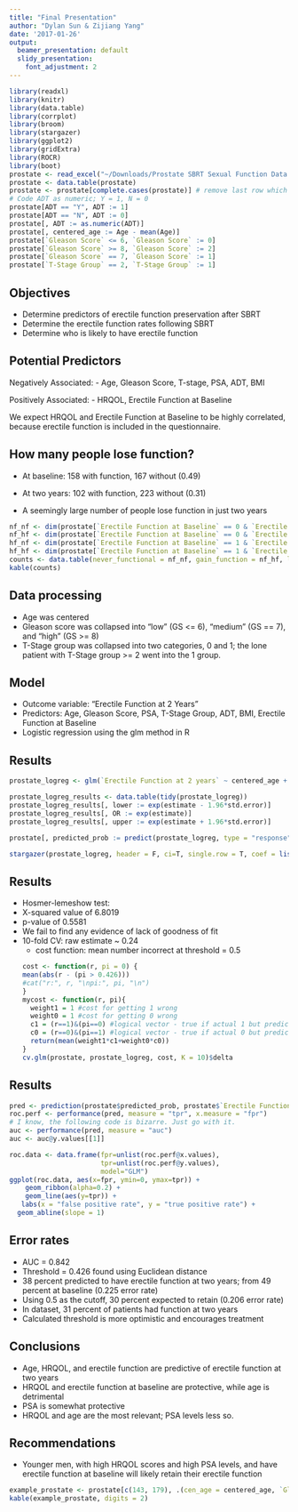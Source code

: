 ```yaml
---
title: "Final Presentation"
author: "Dylan Sun & Zijiang Yang"
date: '2017-01-26'
output:
  beamer_presentation: default
  slidy_presentation:
    font_adjustment: 2
---
```


```r
library(readxl)
library(knitr)
library(data.table)
library(corrplot)
library(broom)
library(stargazer)
library(ggplot2)
library(gridExtra)
library(ROCR)
library(boot)
prostate <- read_excel("~/Downloads/Prostate SBRT Sexual Function Data.xlsx", skip = 7)
prostate <- data.table(prostate)
prostate <- prostate[complete.cases(prostate)] # remove last row which is empty
# Code ADT as numeric; Y = 1, N = 0
prostate[ADT == "Y", ADT := 1]
prostate[ADT == "N", ADT := 0]
prostate[, ADT := as.numeric(ADT)]
prostate[, centered_age := Age - mean(Age)]
prostate[`Gleason Score` <= 6, `Gleason Score` := 0]
prostate[`Gleason Score` >= 8, `Gleason Score` := 2]
prostate[`Gleason Score` == 7, `Gleason Score` := 1]
prostate[`T-Stage Group` == 2, `T-Stage Group` := 1]
```


## Objectives
- Determine predictors of erectile function preservation after SBRT
- Determine the erectile function rates following SBRT
- Determine who is likely to have erectile function

## Potential Predictors
Negatively Associated:
- Age, Gleason Score, T-stage, PSA, ADT, BMI

Positively Associated:
- HRQOL, Erectile Function at Baseline

We expect HRQOL and Erectile Function at Baseline to be highly correlated, because erectile function is included in the questionnaire. 


## How many people lose function?
- At baseline:
158 with function, 167 without (0.49)

- At two years:
102 with function, 223 without (0.31)

- A seemingly large number of people lose function in just two years

```r
nf_nf <- dim(prostate[`Erectile Function at Baseline` == 0 & `Erectile Function at 2 years` == 0])[1]
nf_hf <- dim(prostate[`Erectile Function at Baseline` == 0 & `Erectile Function at 2 years` == 1])[1]
hf_nf <- dim(prostate[`Erectile Function at Baseline` == 1 & `Erectile Function at 2 years` == 0])[1]
hf_hf <- dim(prostate[`Erectile Function at Baseline` == 1 & `Erectile Function at 2 years` == 1])[1]
counts <- data.table(never_functional = nf_nf, gain_function = nf_hf, loss_function = hf_nf, retain_function = hf_hf)
kable(counts)
```


## Data processing
- Age was centered
- Gleason score was collapsed into "low" (GS <= 6), "medium" (GS == 7), and "high" (GS >= 8) 
- T-Stage group was collapsed into two categories, 0 and 1; the lone patient with T-Stage group >= 2 went into the 1 group. 


## Model 
- Outcome variable: "Erectile Function at 2 Years" 
- Predictors: Age, Gleason Score, PSA, T-Stage Group, ADT, BMI, Erectile Function at Baseline
- Logistic regression using the glm method in R

## Results
```r
prostate_logreg <- glm(`Erectile Function at 2 years` ~ centered_age + `Gleason Score` + `T-Stage Group` + PSA + HRQOL + ADT + BMI + `Erectile Function at Baseline`, data = prostate, family = binomial(link = "logit"))

prostate_logreg_results <- data.table(tidy(prostate_logreg))
prostate_logreg_results[, lower := exp(estimate - 1.96*std.error)]
prostate_logreg_results[, OR := exp(estimate)]
prostate_logreg_results[, upper := exp(estimate + 1.96*std.error)]

prostate[, predicted_prob := predict(prostate_logreg, type = "response")]
```
```r
stargazer(prostate_logreg, header = F, ci=T, single.row = T, coef = list(prostate_logreg_results$OR), ci.custom = list(prostate_logreg_results[, .(lower, upper)]), p = list(prostate_logreg_results$p.value), keep = 1:8, keep.stat = c("n"), title = "Logistic regression results", dep.var.labels   = "Odds ratios for one unit change (95\\% CI)", dep.var.caption  = "\\it{For Erectile function at baseline:}", notes.align = "c", type = "html")
```

## Results
- Hosmer-lemeshow test:
- X-squared value of 6.8019 
- p-value of 0.5581
- We fail to find any evidence of lack of goodness of fit
- 10-fold CV: raw estimate ~ 0.24
  - cost function: mean number incorrect at threshold = 0.5
```r
cost <- function(r, pi = 0) {
  mean(abs(r - (pi > 0.426)))
  #cat("r:", r, "\npi:", pi, "\n")
}
mycost <- function(r, pi){
    weight1 = 1 #cost for getting 1 wrong
    weight0 = 1 #cost for getting 0 wrong
    c1 = (r==1)&(pi==0) #logical vector - true if actual 1 but predict 0
    c0 = (r==0)&(pi==1) #logical vector - true if actual 0 but predict 1
    return(mean(weight1*c1+weight0*c0))
}
cv.glm(prostate, prostate_logreg, cost, K = 10)$delta
```

## Results
```r
pred <- prediction(prostate$predicted_prob, prostate$`Erectile Function at 2 years`)
roc.perf <- performance(pred, measure = "tpr", x.measure = "fpr")
# I know, the following code is bizarre. Just go with it.
auc <- performance(pred, measure = "auc")
auc <- auc@y.values[[1]]

roc.data <- data.frame(fpr=unlist(roc.perf@x.values),
                       tpr=unlist(roc.perf@y.values),
                       model="GLM")
ggplot(roc.data, aes(x=fpr, ymin=0, ymax=tpr)) +
    geom_ribbon(alpha=0.2) +
    geom_line(aes(y=tpr)) + 
   labs(x = "false positive rate", y = "true positive rate") +
  geom_abline(slope = 1)
```

## Error rates
- AUC = 0.842
- Threshold = 0.426 found using Euclidean distance
- 38 percent predicted to have erectile function at two years; from 49 percent at baseline (0.225 error rate)
- Using 0.5 as the cutoff, 30 percent expected to retain (0.206 error rate)
- In dataset, 31 percent of patients had function at two years
- Calculated threshold is more optimistic and encourages treatment 

## Conclusions
- Age, HRQOL, and erectile function are predictive of erectile function at two years
- HRQOL and erectile function at baseline are protective, while age is detrimental
- PSA is somewhat protective
- HRQOL and age are the most relevant; PSA levels less so.

## Recommendations
- Younger men, with high HRQOL scores and high PSA levels, and have erectile function at baseline will likely retain their erectile function
```r
example_prostate <- prostate[c(143, 179), .(cen_age = centered_age, `Gleason Score`, T_Stage = `T-Stage Group`, PSA, HRQOL, ADT, BMI, Erec_base = `Erectile Function at Baseline`, prob_func = predicted_prob, pred_func = ifelse(predicted_prob <= 0.5, 0, 1))]
kable(example_prostate, digits = 2)
```

